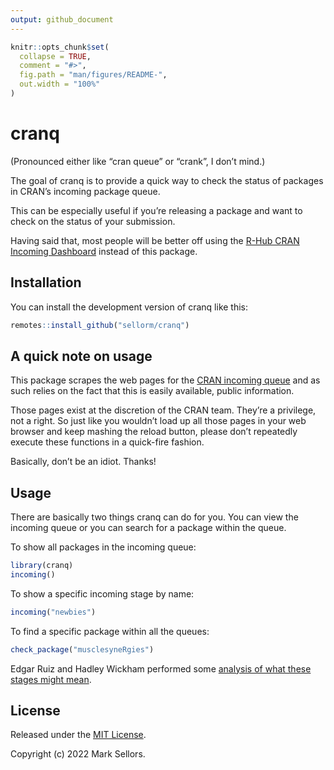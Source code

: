```yaml
---
output: github_document
---
```


<!-- README.md is generated from README.Rmd. Please edit that file -->

```r
knitr::opts_chunk$set(
  collapse = TRUE,
  comment = "#>",
  fig.path = "man/figures/README-",
  out.width = "100%"
)
```


# cranq

(Pronounced either like "cran queue" or "crank", I don't mind.)


The goal of cranq is to provide a quick way to check the status of packages in
CRAN's incoming package queue.

This can be especially useful if you're releasing a package and want to 
check on the status of your submission.

Having said that, most people will be better off using the
[R-Hub CRAN Incoming Dashboard](https://r-hub.github.io/cransays/articles/dashboard.html)
instead of this package.

## Installation

You can install the development version of cranq like this:

``` r
remotes::install_github("sellorm/cranq")
```

## A quick note on usage

This package scrapes the web pages for the
[CRAN incoming queue](https://cran.r-project.org/incoming/)
and as such relies on the fact that this is easily available, public information.

Those pages exist at the discretion of the CRAN team.
They're a privilege, not a right.
So just like you wouldn't load up all those pages in your web browser and keep
mashing the reload button, please don't repeatedly execute these functions in a
quick-fire fashion.

Basically, don't be an idiot. Thanks!

## Usage

There are basically two things cranq can do for you. You can view the incoming
queue or you can search for a package within the queue.

To show all packages in the incoming queue:

```r
library(cranq)
incoming()
```

To show a specific incoming stage by name:

```r
incoming("newbies")
```

To find a specific package within all the queues:

```r
check_package("musclesyneRgies")
```

Edgar Ruiz and Hadley Wickham performed some
[analysis of what these stages might mean](https://github.com/edgararuiz-zz/cran-stages).

## License

Released under the [MIT License](LICENSE.md).

Copyright (c) 2022 Mark Sellors.
